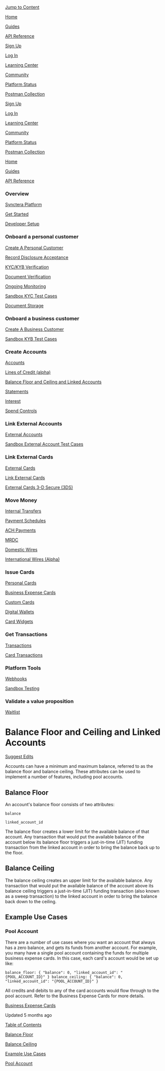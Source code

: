 [Jump to Content](#content)

[](/)

[Home](/)

[Guides](/docs)

[API Reference](/reference)

[Sign Up](https://app.synctera.com/sign-up)

[Log In](https://app.synctera.com)

[Learning Center](https://learn.synctera.com/)

[Community](https://launchpass.com/synctera-community)

[Platform Status](https://status.synctera.com/)

[Postman Collection](https://www.postman.com/synctera/workspace/synctera-public-workspace/)

[](/)

[Sign Up](https://app.synctera.com/sign-up)

[Log In](https://app.synctera.com)

[Learning Center](https://learn.synctera.com/)

[Community](https://launchpass.com/synctera-community)

[Platform Status](https://status.synctera.com/)

[Postman Collection](https://www.postman.com/synctera/workspace/synctera-public-workspace/)

[Home](/)

[Guides](/docs)

[API Reference](/reference)

### Overview

[Synctera Platform](/docs/platform-overview)

[Get Started](/docs/get-started)

[Developer Setup](/docs/dev-setup)

### Onboard a personal customer

[Create A Personal Customer](/docs/create-a-personal-customer)

[Record Disclosure Acceptance](/docs/record-disclosure-acceptance)

[KYC/KYB Verification](/docs/kyc-kyb-verification)

[Document Verification](/docs/document-verification)

[Ongoing Monitoring](/docs/monitoring-guide)

[Sandbox KYC Test Cases](/docs/sandbox-kyc-test-cases)

[Document Storage](/docs/document-storage-guide)

### Onboard a business customer

[Create A Business Customer](/docs/create-a-business)

[Sandbox KYB Test Cases](/docs/sandbox-kyb-test-cases)

### Create Accounts

[Accounts](/docs/create-accounts-guide)

[Lines of Credit (alpha)](/docs/line-of-credit-guide)

[Balance Floor and Ceiling and Linked Accounts](/docs/balance-floor-ceiling)

[Statements](/docs/statements-guide)

[Interest](/docs/interest-guide)

[Spend Controls](/docs/spend-controls-guide)

### Link External Accounts

[External Accounts](/docs/external-accounts-guide)

[Sandbox External Account Test Cases](/docs/sandbox-external-account-test-cases)

### Link External Cards

[External Cards](/docs/external-cards-guide)

[Link External Cards](/docs/link-external-cards)

[External Cards 3-D Secure (3DS)](/docs/external-cards-3ds-guide)

### Move Money

[Internal Transfers](/docs/internal-transfer-guide)

[Payment Schedules](/docs/payment-schedules)

[ACH Payments](/docs/ach-guide)

[MRDC](/docs/create-mobile-deposit-guide)

[Domestic Wires](/docs/domestic-wires)

[International Wires (Alpha)](/docs/international-wires)

### Issue Cards

[Personal Cards](/docs/personal-cards)

[Business Expense Cards](/docs/business-card)

[Custom Cards](/docs/custom-card-images)

[Digital Wallets](/docs/digital-wallets)

[Card Widgets](/docs/card-widgets)

### Get Transactions

[Transactions](/docs/transactions-guide)

[Card Transactions](/docs/card-transactions)

### Platform Tools

[Webhooks](/docs/webhooks-guide)

[Sandbox Testing](/docs/sandbox-testing)

### Validate a value proposition

[Waitlist](/docs/viral-loops-waitlist)

# Balance Floor and Ceiling and Linked Accounts

[Suggest Edits](/edit/balance-floor-ceiling)

Accounts can have a minimum and maximum balance, referred to as the balance floor and balance ceiling. These attributes can be used to implement a number of features, including pool accounts.

## Balance Floor

[](#balance-floor)

An account's balance floor consists of two attributes:

`balance`

`linked_account_id`

The balance floor creates a lower limit for the available balance of that account. Any transaction that would put the available balance of the account below its balance floor triggers a just-in-time (JIT) funding transaction from the linked account in order to bring the balance back up to the floor.

## Balance Ceiling

[](#balance-ceiling)

The balance ceiling creates an upper limit for the available balance. Any transaction that would put the available balance of the account above its balance ceiling triggers a just-in-time (JIT) funding transaction (also known as a sweep transaction) to the linked account in order to bring the balance back down to the ceiling.

## Example Use Cases

[](#example-use-cases)

### Pool Account

[](#pool-account)

There are a number of use cases where you want an account that always has a zero balance, and gets its funds from another account. For example, you many have a single pool account containing the funds for multiple business expense cards. In this case, each card's account would be set up like:

`balance_floor: {
    "balance": 0,
    "linked_account_id": "{POOL_ACCOUNT_ID}"
}
balance_ceiling: {
    "balance": 0,
    "linked_account_id": "{POOL_ACCOUNT_ID}"
}
`

All credits and debits to any of the card accounts would flow through to the pool account. Refer to the Business Expense Cards for more details.

[Business Expense Cards](/docs/business-card)

Updated 5 months ago 

[Table of Contents](#)

[Balance Floor](#balance-floor)

[Balance Ceiling](#balance-ceiling)

[Example Use Cases](#example-use-cases)

[Pool Account](#pool-account)

